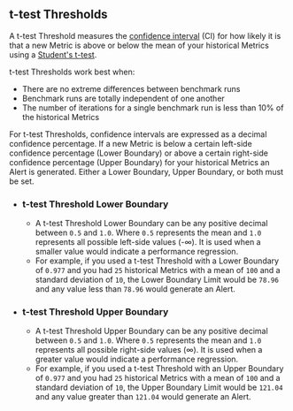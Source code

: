 ## t-test Thresholds

A t-test Threshold measures the [confidence interval](https://en.wikipedia.org/wiki/Confidence_interval) (CI) for how likely it is that
a new Metric is above or below the mean of your historical Metrics using a [Student's t-test](https://en.wikipedia.org/wiki/Student's_t-test).

t-test Thresholds work best when:
- There are no extreme differences between benchmark runs
- Benchmark runs are totally independent of one another
- The number of iterations for a single benchmark run is less than 10% of the historical Metrics

For t-test Thresholds, confidence intervals are expressed as a decimal confidence percentage.
If a new Metric is below a certain left-side confidence percentage (Lower Boundary)
or above a certain right-side confidence percentage (Upper Boundary) for your historical Metrics an Alert is generated.
Either a Lower Boundary, Upper Boundary, or both must be set.

- ### t-test Threshold Lower Boundary
  - A t-test Threshold Lower Boundary can be any positive decimal between `0.5` and `1.0`.
Where `0.5` represents the mean and `1.0` represents all possible left-side values (-∞).
It is used when a smaller value would indicate a performance regression.
  - For example, if you used a t-test Threshold with a Lower Boundary of `0.977`
and you had `25` historical Metrics with a mean of `100` and a standard deviation of `10`,
the Lower Boundary Limit would be `78.96` and
any value less than `78.96` would generate an Alert.
- ### t-test Threshold Upper Boundary
  - A t-test Threshold Upper Boundary can be any positive decimal between `0.5` and `1.0`.
Where `0.5` represents the mean and `1.0` represents all possible right-side values (∞).
It is used when a greater value would indicate a performance regression.
  - For example, if you used a t-test Threshold with an Upper Boundary of `0.977`
and you had `25` historical Metrics with a mean of `100` and a standard deviation of `10`,
the Upper Boundary Limit would be `121.04` and
any value greater than `121.04` would generate an Alert.
